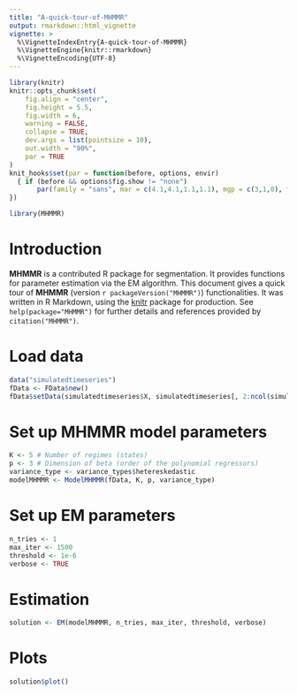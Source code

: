 ```yaml
---
title: "A-quick-tour-of-MHMMR"
output: rmarkdown::html_vignette
vignette: >
  %\VignetteIndexEntry{A-quick-tour-of-MHMMR}
  %\VignetteEngine{knitr::rmarkdown}
  %\VignetteEncoding{UTF-8}
---
```


```r
library(knitr)
knitr::opts_chunk$set(
	fig.align = "center",
	fig.height = 5.5,
	fig.width = 6,
	warning = FALSE,
	collapse = TRUE,
	dev.args = list(pointsize = 10),
	out.width = "90%",
	par = TRUE
)
knit_hooks$set(par = function(before, options, envir)
  { if (before && options$fig.show != "none") 
       par(family = "sans", mar = c(4.1,4.1,1.1,1.1), mgp = c(3,1,0), tcl = -0.5)
})
```

```r
library(MHMMR)
```

# Introduction

**MHMMR** is a contributed R package for segmentation. It provides functions for parameter estimation via the EM algorithm. This document gives a quick tour of **MHMMR** (version `r packageVersion("MHMMR")`) functionalities. It was written in R Markdown, using the [knitr](https://cran.r-project.org/package=knitr) package for production. 
See `help(package="MHMMR")` for further details and references provided by `citation("MHMMR")`.

# Load data

```r
data("simulatedtimeseries")
fData <- FData$new()
fData$setData(simulatedtimeseries$X, simulatedtimeseries[, 2:ncol(simulatedtimeseries)])
```

# Set up MHMMR model parameters

```r
K <- 5 # Number of regimes (states)
p <- 3 # Dimension of beta (order of the polynomial regressors)
variance_type <- variance_types$hetereskedastic
modelMHMMR <- ModelMHMMR(fData, K, p, variance_type)
```

# Set up EM parameters

```r
n_tries <- 1
max_iter <- 1500
threshold <- 1e-6
verbose <- TRUE
```

# Estimation

```r
solution <- EM(modelMHMMR, n_tries, max_iter, threshold, verbose)
```


# Plots

```r
solution$plot()
```
